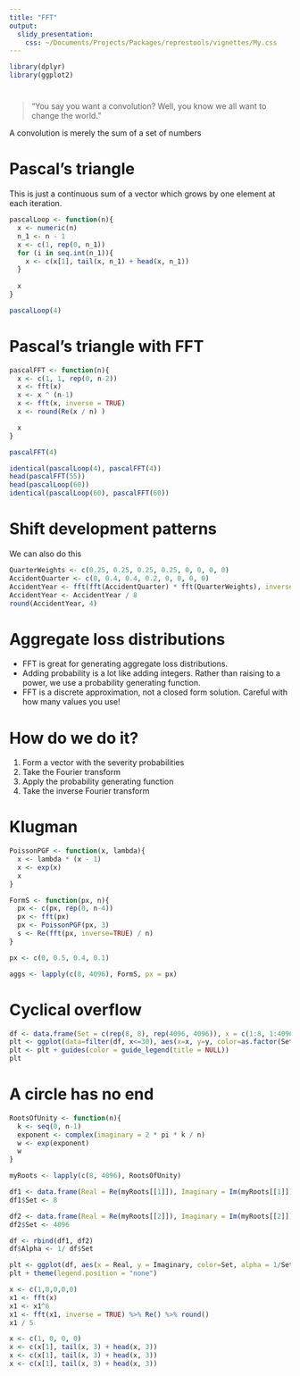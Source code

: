 ```yaml
---
title: "FFT"
output: 
  slidy_presentation: 
    css: ~/Documents/Projects/Packages/represtools/vignettes/My.css
---
```


```r
library(dplyr)
library(ggplot2)
```

#

> "You say you want a convolution? Well, you know we all want to change the world."

A convolution is merely the sum of a set of numbers

# Pascal's triangle

This is just a continuous sum of a vector which grows by one element at each iteration.

```r
pascalLoop <- function(n){
  x <- numeric(n)
  n_1 <- n - 1
  x <- c(1, rep(0, n_1))
  for (i in seq.int(n_1)){
    x <- c(x[1], tail(x, n_1) + head(x, n_1))
  }
  
  x
}

pascalLoop(4)
```

# Pascal's triangle with FFT

```r
pascalFFT <- function(n){
  x <- c(1, 1, rep(0, n-2)) 
  x <- fft(x)
  x <- x ^ (n-1)
  x <- fft(x, inverse = TRUE)
  x <- round(Re(x / n) )

  x
}

pascalFFT(4)
```

```r
identical(pascalLoop(4), pascalFFT(4))
head(pascalFFT(55))
head(pascalLoop(60))
identical(pascalLoop(60), pascalFFT(60))
```

# Shift development patterns

We can also do this

```r
QuarterWeights <- c(0.25, 0.25, 0.25, 0.25, 0, 0, 0, 0)
AccidentQuarter <- c(0, 0.4, 0.4, 0.2, 0, 0, 0, 0)
AccidentYear <- fft(fft(AccidentQuarter) * fft(QuarterWeights), inverse = TRUE) %>% Re()
AccidentYear <- AccidentYear / 8
round(AccidentYear, 4)
```

# Aggregate loss distributions

* FFT is great for generating aggregate loss distributions. 
* Adding probability is a lot like adding integers. Rather than raising to a power, we use a probability generating function.
* FFT is a discrete approximation, not a closed form solution. Careful with how many values you use!

# How do we do it?

1. Form a vector with the severity probabilities
2. Take the Fourier transform
3. Apply the probability generating function
4. Take the inverse Fourier transform

# Klugman

```r
PoissonPGF <- function(x, lambda){
  x <- lambda * (x - 1)
  x <- exp(x)
  x
}

FormS <- function(px, n){
  px <- c(px, rep(0, n-4))
  px <- fft(px)
  px <- PoissonPGF(px, 3)
  s <- Re(fft(px, inverse=TRUE) / n)
}

px <- c(0, 0.5, 0.4, 0.1)

aggs <- lapply(c(8, 4096), FormS, px = px)
```

# Cyclical overflow

```r
df <- data.frame(Set = c(rep(8, 8), rep(4096, 4096)), x = c(1:8, 1:4096), y = unlist(aggs))
plt <- ggplot(data=filter(df, x<=30), aes(x=x, y=y, color=as.factor(Set))) + geom_point()
plt <- plt + guides(color = guide_legend(title = NULL))
plt
```

# A circle has no end

```r
RootsOfUnity <- function(n){
  k <- seq(0, n-1)
  exponent <- complex(imaginary = 2 * pi * k / n)
  w <- exp(exponent)
  w
}

myRoots <- lapply(c(8, 4096), RootsOfUnity)

df1 <- data.frame(Real = Re(myRoots[[1]]), Imaginary = Im(myRoots[[1]]))
df1$Set <- 8

df2 <- data.frame(Real = Re(myRoots[[2]]), Imaginary = Im(myRoots[[2]]))
df2$Set <- 4096

df <- rbind(df1, df2)
df$Alpha <- 1/ df$Set

plt <- ggplot(df, aes(x = Real, y = Imaginary, color=Set, alpha = 1/Set)) + geom_point()
plt + theme(legend.position = "none")
```

```r
x <- c(1,0,0,0,0)
x1 <- fft(x)
x1 <- x1^6
x1 <- fft(x1, inverse = TRUE) %>% Re() %>% round()
x1 / 5
```

```r
x <- c(1, 0, 0, 0)
x <- c(x[1], tail(x, 3) + head(x, 3))
x <- c(x[1], tail(x, 3) + head(x, 3))
x <- c(x[1], tail(x, 3) + head(x, 3))
```

